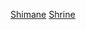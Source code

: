 {{日本行政區劃分類導航|神社}}
{{Commonscat|Shrines in Shimane prefecture}}
[[Category:日本各都道府縣神社|Shimane]]
[[Category:島根縣宗教場所|Shrine]]